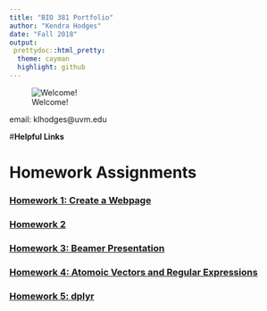 ```yaml
---
title: "BIO 381 Portfolio"
author: "Kendra Hodges"
date: "Fall 2018"
output: 
 prettydoc::html_pretty:
  theme: cayman
  highlight: github
---
```


![Welcome!](/Users/kendrahodges/Desktop/Australia.JPG)

email: klhodges@uvm.edu

#**Helpful Links**


# **Homework Assignments**

### [Homework 1: Create a Webpage](index.html)

### [Homework 2](test.Rmd)

### [Homework 3: Beamer Presentation](homework3.html)

### [Homework 4: Atomoic Vectors and Regular Expressions](Homework4.html)

### [Homework 5: dplyr](Homework5.html) 





